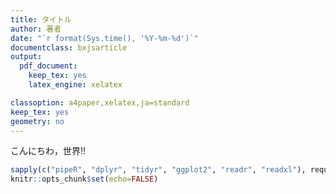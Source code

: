 ```yaml
---
title: タイトル
author: 著者
date: "`r format(Sys.time(), '%Y-%m-%d')`"
documentclass: bxjsarticle
output: 
  pdf_document:
    keep_tex: yes
    latex_engine: xelatex

classoption: a4paper,xelatex,ja=standard
keep_tex: yes
geometry: no
---
```


こんにちわ，世界!!

```r
sapply(c("pipeR", "dplyr", "tidyr", "ggplot2", "readr", "readxl"), require, character.only=TRUE)
knitr::opts_chunk$set(echo=FALSE)
```
